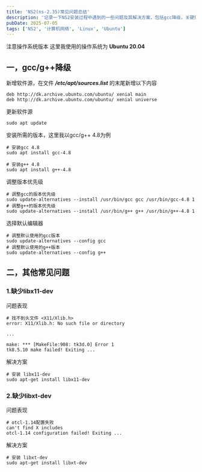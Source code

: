```yaml
---
title: 'NS2(ns-2.35)常见问题总结'
description: '记录一下NS2安装过程中遇到的一些问题及其解决方案，包括gcc降级，关键依赖的安装'
pubDate: 2025-07-05
tags: ['NS2', '计算机网络', 'Linux', 'Ubuntu']
---
```


<Alert variant="default">
  <AlertCircleIcon />
  <AlertTitle>注意操作系统版本</AlertTitle>
  <AlertDescription>
    这里我使用的操作系统为 <b>Ubuntu 20.04</b> 
  </AlertDescription>
</Alert>

## 一，gcc/g++降级

新增软件源，在文件 **_/etc/apt/sources.list_** 的末尾新增以下内容

```shell
deb http://dk.archive.ubuntu.com/ubuntu/ xenial main
deb http://dk.archive.ubuntu.com/ubuntu/ xenial universe
```

更新软件源

```shell
sudo apt update
```

安装所需的版本，这里我以gcc/g++ 4.8为例

```shell
# 安装gcc 4.8
sudo apt install gcc-4.8

# 安装g++ 4.8
sudo apt install g++-4.8
```

调整版本优先级

```shell
# 调整gcc的版本优先级
sudo update-alternatives --install /usr/bin/gcc gcc /usr/bin/gcc-4.8 1
# 调整g++的版本优先级
sudo update-alternatives --install /usr/bin/g++ g++ /usr/bin/g++-4.8 1
```

选择默认编辑器

```shell
# 调整默认使用的gcc版本
sudo update-alternatives --config gcc
# 调整默认使用的g++版本
sudo update-alternatives --config g++
```

## 二，其他常见问题

### 1.缺少libx11-dev

问题表现

```shell
# 找不到头文件 <X11/Xlib.h>
error: X11/Xlib.h: No such file or directory

...

make: *** [MakeFile:908: tk3d.0] Error 1
tk8.5.10 make failed! Exiting ...
```

解决方案
```shell
# 安装 libx11-dev
sudo apt-get install libx11-dev
```

### 2.缺少libxt-dev

问题表现

```shell
# otcl-1.14配置失败
can't find X includes
otcl-1.14 configuration failed! Exiting ...
```

解决方案
```shell
# 安装 libxt-dev
sudo apt-get install libxt-dev
```